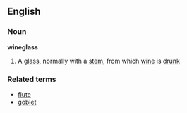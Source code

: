 ==English==
===Noun===
'''wineglass'''
#A [[glass]], normally with a [[stem]], from which [[wine]] is [[drunk]]
===Related terms===
*[[flute]]
*[[goblet]]